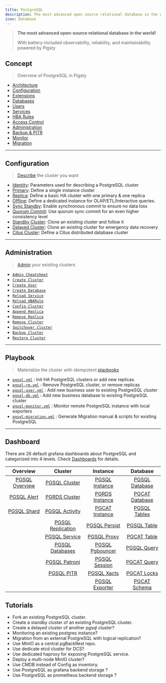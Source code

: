 ```yaml
---
title: PostgreSQL
description: The most advanced open source relational database in the world!
icon: Database
---
```



> **The most advanced open-source relational database in the world!**
>
> With battery-included observability, reliability, and maintainability powered by Pigsty

## Concept

> Overview of PostgreSQL in Pigsty

- [Architecture](/pgsql/arch/)
- [Configuration](/pgsql/config/)
- [Extensions](/pgsql/ext/)
- [Databases](/pgsql/db/)
- [Users](/pgsql/user/)
- [Services](/pgsql/service/)
- [HBA Rules](/pgsql/hba/)
- [Access Control](/pgsql/acl)
- [Administration](/pgsql/admin/)
- [Backup & PITR](/pgsql/backup/)
- [Monitor](/pgsql/monitor/)
- [Migration](/pgsql/migration/)

------

## Configuration

> [Describe](/pgsql/config/) the cluster you want

- [Identity](/pgsql/config/#identity-parameters): Parameters used for describing a PostgreSQL cluster
- [Primary](/pgsql/config/#primary): Define a single instance cluster
- [Replica](/pgsql/config/#replica): Define a basic HA cluster with one primary & one replica
- [Offline](/pgsql/config/#offline): Define a dedicated instance for OLAP/ETL/Interactive queries.
- [Sync Standby](/pgsql/config/#sync-standby): Enable synchronous commit to ensure no data loss
- [Quorum Commit](/pgsql/config/#quorum-commit): Use quorum sync commit for an even higher consistency level
- [Standby Cluster](/pgsql/config/#standby-cluster): Clone an existing cluster and follow it
- [Delayed Cluster](/pgsql/config/#delayed-cluster): Clone an existing cluster for emergency data recovery
- [Citus Cluster](/pgsql/config/#citus-cluster): Define a Citus distributed database cluster

------

## Administration

> [Admin](/pgsql/admin/) your existing clusters

- [`Admin Cheatsheet`](/pgsql/admin#cheatsheet)
- [`Create Cluster`](/pgsql/admin#create-cluster)
- [`Create User`](/pgsql/admin#create-user)
- [`Create Database`](/pgsql/admin#create-database)
- [`Reload Service`](/pgsql/admin#reload-service)
- [`Reload HBARule`](/pgsql/admin#reload-hbarule)
- [`Config Cluster`](/pgsql/admin#config-cluster)
- [`Append Replica`](/pgsql/admin#append-replica)
- [`Remove Replica`](/pgsql/admin#remove-replica)
- [`Remove Cluster`](/pgsql/admin#remove-cluster)
- [`Switchover Cluster`](/pgsql/admin#switchover)
- [`Backup Cluster`](/pgsql/admin#backup-cluster)
- [`Restore Cluster`](/pgsql/admin#restore-cluster)

------

## Playbook

> Materialize the cluster with idempotent [playbooks](/pgsql/playbook/)

- [`pgsql.yml`](/pgsql/playbook/#pgsqlyml) : Init HA PostgreSQL clusters or add new replicas.
- [`pgsql-rm.yml`](/pgsql/playbook/#pgsql-rmyml) : Remove PostgreSQL cluster, or remove replicas
- [`pgsql-user.yml`](/pgsql/playbook/#pgsql-useryml) : Add new business user to existing PostgreSQL cluster
- [`pgsql-db.yml`](/pgsql/playbook/#pgsql-dbyml) : Add new business database to existing PostgreSQL cluster
- [`pgsql-monitor.yml`](/pgsql/playbook/#pgsql-monitoryml) : Monitor remote PostgreSQL instance with local exporters
- [`pgsql-migration.yml`](/pgsql/playbook/#pgsql-migrationyml) : Generate Migration manual & scripts for existing PostgreSQL


------

## Dashboard

There are 26 default grafana dashboards about PostgreSQL and categorized into 4 levels. Check [Dashboards](/pgsql/dashboard/) for details.

|                         Overview                          |                             Cluster                             |                          Instance                           |                         Database                          |
|:---------------------------------------------------------:|:---------------------------------------------------------------:|:-----------------------------------------------------------:|:---------------------------------------------------------:|
| [PGSQL Overview](https://demo.pigsty.cc/d/pgsql-overview) |     [PGSQL Cluster](https://demo.pigsty.cc/d/pgsql-cluster)     |  [PGSQL Instance](https://demo.pigsty.cc/d/pgsql-instance)  | [PGSQL Database](https://demo.pigsty.cc/d/pgsql-database) |
|    [PGSQL Alert](https://demo.pigsty.cc/d/pgsql-alert)    |     [PGRDS Cluster](https://demo.pigsty.cc/d/pgrds-cluster)     |  [PGRDS Instance](https://demo.pigsty.cc/d/pgrds-instance)  | [PGCAT Database](https://demo.pigsty.cc/d/pgcat-database) |
|    [PGSQL Shard](https://demo.pigsty.cc/d/pgsql-shard)    |    [PGSQL Activity](https://demo.pigsty.cc/d/pgsql-activity)    |  [PGCAT Instance](https://demo.pigsty.cc/d/pgcat-instance)  |   [PGSQL Tables](https://demo.pigsty.cc/d/pgsql-tables)   |
|                                                           | [PGSQL Replication](https://demo.pigsty.cc/d/pgsql-replication) |   [PGSQL Persist](https://demo.pigsty.cc/d/pgsql-persist)   |    [PGSQL Table](https://demo.pigsty.cc/d/pgsql-table)    |
|                                                           |     [PGSQL Service](https://demo.pigsty.cc/d/pgsql-service)     |     [PGSQL Proxy](https://demo.pigsty.cc/d/pgsql-proxy)     |    [PGCAT Table](https://demo.pigsty.cc/d/pgcat-table)    |
|                                                           |   [PGSQL Databases](https://demo.pigsty.cc/d/pgsql-databases)   | [PGSQL Pgbouncer](https://demo.pigsty.cc/d/pgsql-pgbouncer) |    [PGSQL Query](https://demo.pigsty.cc/d/pgsql-query)    |
|                                                           |     [PGSQL Patroni](https://demo.pigsty.cc/d/pgsql-patroni)     |   [PGSQL Session](https://demo.pigsty.cc/d/pgsql-session)   |    [PGCAT Query](https://demo.pigsty.cc/d/pgcat-query)    |
|                                                           |        [PGSQL PITR](https://demo.pigsty.cc/d/pgsql-pitr)        |     [PGSQL Xacts](https://demo.pigsty.cc/d/pgsql-xacts)     |    [PGCAT Locks](https://demo.pigsty.cc/d/pgcat-locks)    |
|                                                           |                                                                 |  [PGSQL Exporter](https://demo.pigsty.cc/d/pgsql-exporter)  |   [PGCAT Schema](https://demo.pigsty.cc/d/pgcat-schema)   |

## Tutorials

- Fork an existing PostgreSQL cluster.
- Create a standby cluster of an existing PostgreSQL cluster.
- Create a delayed cluster of another pgsql cluster?
- Monitoring an existing postgres instance?
- Migration from an external PostgreSQL with logical replication?
- Use MinIO as a central pgBackRest repo.
- Use dedicate etcd cluster for DCS?
- Use dedicated haproxy for exposing PostgreSQL service.
- Deploy a multi-node MinIO cluster?
- Use CMDB instead of Config as inventory.
- Use PostgreSQL as grafana backend storage ?
- Use PostgreSQL as prometheus backend storage ?